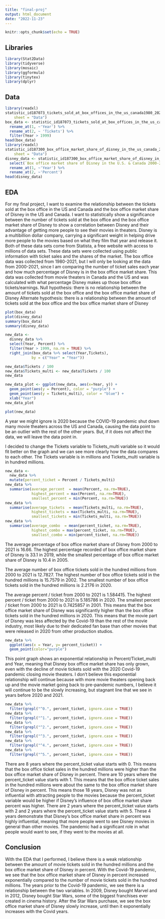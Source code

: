 ```yaml
---
title: "final-proj"
output: html_document
date: "2022-11-23"
---
```


```r
knitr::opts_chunk$set(echo = TRUE)
```

## Libraries

```r
library(Stat2Data)
library(tidyverse)
library(mosaic)
library(ggformula)
library(tinytex)
library(dplyr)
```

## Data

```r
library(readxl)
statistic_id187073_tickets_sold_at_box_offices_in_the_us_canada1980_2021 <- read_excel("~/Downloads/statistic_id187073_tickets-sold-at-box-offices-in-the-us-canada1980-2021.xlsx", 
    sheet = "Data")
box_data <- statistic_id187073_tickets_sold_at_box_offices_in_the_us_canada1980_2021 %>%
  rename_at(1, ~'Year') %>%
  rename_at(2, ~ 'Tickets') %>%
  filter(Year > 1999)
head(box_data)
library(readxl)
statistic_id187300_box_office_market_share_of_disney_in_the_us_canada_2000_2021 <- read_excel("~/Downloads/statistic_id187300_box-office-market-share-of-disney-in-the-us-canada-2000-2021.xlsx", 
    sheet = "Data")
disney_data <- statistic_id187300_box_office_market_share_of_disney_in_the_us_canada_2000_2021 %>%
  select(`Box office market share of Disney in the U.S. & Canada 2000-2021`, ...2) %>%
  rename_at(1, ~'Year') %>%
  rename_at(2, ~'Percent')
head(disney_data)

```


## EDA

For my final project, I want to examine the relationship between the tickets sold at the box office in the US and Canada and the box office market share of Disney in the US and Canada. I want to statistically show a significance between the number of tickets sold at the box office and the box office market share of Disney to show a correlation between Disney and their advantage of getting more people to see their movies in theaters. Disney is a multibillion dollar company, carrying a significant weight in helping drive more people to the movies based on what they film that year and release it. Both of these data sets come from Statista, a free website with access to millions of data sets. These data sets were collected using public information with ticket sales and the shares of the market. The box office data was collected from 1980-2021, but I will only be looking at the data from 2000-2021, since I am comparing the number of ticket sales each year and how much percentage of Disney is in the box office market share. This data was collected from movie theaters in Canada and the US and was calculated with what percentage Disney makes up those box office tickets/earnings. 
Null hypothesis: there is no relationship between the amount of tickets sold at the box office and the box office market share of Disney
Alternate hypothesis: there is a relationship between the amount of tickets sold at the box office and the box office market share of Disney

```r
plot(box_data)
plot(disney_data)
summary(box_data)
summary(disney_data)

new_data <- 
  disney_data %>%
  select(Year, Percent) %>% 
  filter(Year > 1999, na.rm = TRUE) %>%
  right_join(box_data %>% select(Year,Tickets),
            by = c("Year" = "Year")) 

new_data$Tickets / 100   
new_data$Tickets_multi <- new_data$Tickets / 100    
new_data 

new_data_plot <- ggplot(new_data, aes(x=Year, y)) +
  geom_point(aes(y = Percent), color = "purple") +
  geom_point(aes(y = Tickets_multi), color = "blue") +
  xlab("Year")
new_data_plot

plot(new_data)
```

A year we might ignore is 2020 because the COVID-19 pandemic shut down many movie theaters across the US and Canada, causing the data point to be an outlier with the rest of the other years. But, if it does not affect the data, we will leave the data point in.

I decided to change the Tickets variable to Tickets_multi variable so it would fit better on the graph and we can see more clearly how the data compares to each other. The Tickets variable is in millions and Tickets_multi variable is in hundred millions.

```r
new_data <-
  new_data %>% 
  mutate(percent_ticket = Percent / Tickets_multi)
new_data %>%
  summarise(average_percent  = mean(Percent, na.rm=TRUE),
            highest_percent = max(Percent, na.rm=TRUE),
            smallest_percent = min(Percent, na.rm=TRUE))
new_data %>%
  summarise(average_tickets  = mean(Tickets_multi, na.rm=TRUE),
            highest_tickets = max(Tickets_multi, na.rm=TRUE),
            smallest_tickets = min(Tickets_multi, na.rm=TRUE))
new_data %>%
  summarise(average_combo  = mean(percent_ticket, na.rm=TRUE),
            highest_combo = max(percent_ticket, na.rm=TRUE),
            smallest_combo = min(percent_ticket, na.rm=TRUE))
```
The average percentage of box office market share of Disney from 2000 to 2021 is 16.66. The highest percentage recorded of box office market share of Disney is 33.1 in 2019, while the smallest percentage of box office market share of Disney is 10.4 in 2005. 

The average number of box office tickets sold in the hundred millions from 2000 to 2021 is 12.7827. The highest number of box office tickets sold in the hundred millions is 15.7579 in 2002. The smallest number of box office tickets sold in the hundred millions is 2.2176 in 2020. 

The average percent / ticket from 2000 to 2021 is 1.584415. The highest percent / ticket from 2000 to 2021 is 5.185786 in 2020. The smallest percent / ticket from 2000 to 2021 is 0.7425857 in 2001. This means that the box office market share of Disney was significantly higher than the box office tickets sold in the hundred millions in 2020. This means that the movie part of Disney was less affected by the Covid-19 than the rest of the movie industry, most likely due to their dedicated fan base than other movies that were released in 2020 from other production studios. 


```r
new_data %>% 
  ggplot(aes(x = Year, y= percent_ticket)) +
  geom_point(color="purple")
```

This point graph shows an exponential relationship in Percent/Ticket_multi and Year, meaning that Disney box office market share has only grown, even with the decline of movie tickets sold with the 2020 Covid-19 pandemic closing movie theaters. I don't believe this exponential relationship will continue because with more movie theaters opening back up and the movie market going back to pre-pandemic numbers, I believe it will continue to be the slowly increasing, but stagnant line that we see in years before 2020 and 2021.

```r
new_data %>% 
  filter(grepl("^0.", percent_ticket, ignore.case = TRUE)) 
new_data %>% 
  filter(grepl("^1.", percent_ticket, ignore.case = TRUE)) 
new_data %>% 
  filter(grepl("^2.", percent_ticket, ignore.case = TRUE)) 
new_data %>% 
  filter(grepl("^3.", percent_ticket, ignore.case = TRUE)) 
new_data %>% 
  filter(grepl("^4.", percent_ticket, ignore.case = TRUE)) 
new_data %>% 
  filter(grepl("^5.", percent_ticket, ignore.case = TRUE)) 
```
There are 8 years where the percent_ticket value starts with 0. This means that the box office ticket sales in the hundred millions were higher than the box office market share of Disney in percent. There are 10 years where the percent_ticket value starts with 1. This means that the box office ticket sales in the hundred millions were about the same to the box office market share of Disney in percent. This means those 18 years, Disney was not as influential with attracting people to the movies because the percent_ticket variable would be higher if Disney's influence of box office market share percent was higher. There are 2 years where the percent_ticket value starts with 2 and 2 years where the percent_ticket value starts with 5. These 4 years demonstrate that Disney's box office market share in percent was highly influential, meaning that more people went to see Disney movies in general than other movies. The pandemic had a significant role in what people would want to see, if they went to the movies at all. 

## Conclusion

With the EDA that I performed, I believe there is a weak relationship between the amount of movie tickets sold in the hundred millions and the box office market share of Disney in percent. With the Covid-19 pandemic, we see that the box office market share of Disney in percent increased exponentially compared to the number of movie tickets sold in the hundred millions. The years prior to the Covid-19 pandemic, we see there is a relationship between the two variables. In 2009, Disney bought Marvel and in 2012, Disney bought Star Wars, some of the biggest franchises ever created in cinema history. After the Star Wars purchase, we see the box office market share of Disney slowly increase, until then it exponentially increases with the Covid years. 
